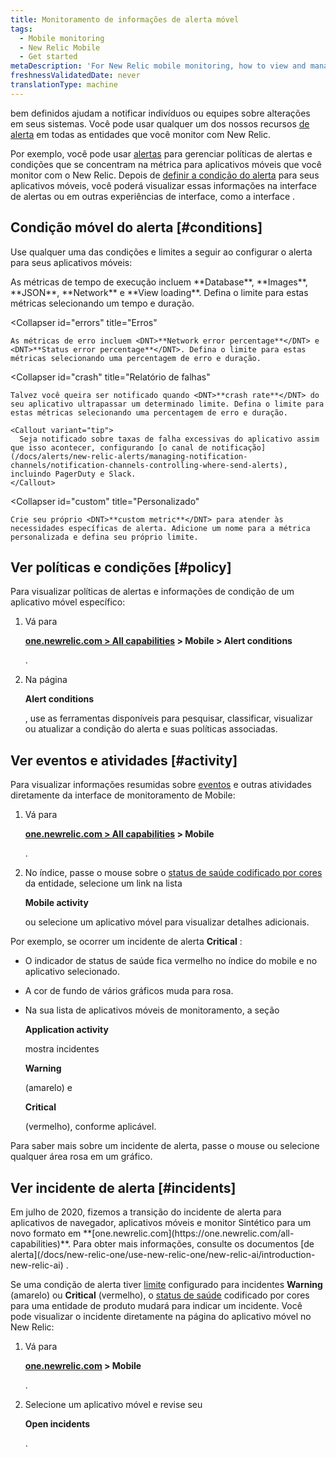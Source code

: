 ```yaml
---
title: Monitoramento de informações de alerta móvel
tags:
  - Mobile monitoring
  - New Relic Mobile
  - Get started
metaDescription: 'For New Relic mobile monitoring, how to view and manage alert policies, conditions, incidents, and other activity and events.'
freshnessValidatedDate: never
translationType: machine
---
```


<InlinePopover type="alerts"/>bem definidos ajudam a notificar indivíduos ou equipes sobre alterações em seus sistemas. Você pode usar qualquer um dos nossos recursos [de alerta](/docs/alerts-applied-intelligence) em todas as entidades que você monitor com New Relic.

Por exemplo, você pode usar [alertas](/docs/alerts-applied-intelligence/new-relic-alerts/get-started/introduction-alerts) para gerenciar políticas de alertas e condições que se concentram na métrica para aplicativos móveis que você monitor com o New Relic. Depois de [definir a condição do alerta](/docs/alerts-applied-intelligence/new-relic-alerts/alert-conditions/create-alert-conditions) para seus aplicativos móveis, você poderá visualizar essas informações na interface de alertas ou em outras experiências de interface, como a interface <InlinePopover type="mobile"/>.

## Condição móvel do alerta [#conditions]

Use qualquer uma das condições e limites a seguir ao configurar o alerta para seus aplicativos móveis:

<CollapserGroup>
  <Collapser
    id="execution"
    title="Tempo de execução"
  >
    As métricas de tempo de execução incluem <DNT>**Database**</DNT>, <DNT>**Images**</DNT>, <DNT>**JSON**</DNT>, <DNT>**Network**</DNT> e <DNT>**View loading**</DNT>. Defina o limite para estas métricas selecionando um tempo e duração.
  </Collapser>

  <Collapser
    id="errors"
    title="Erros"
  >
    As métricas de erro incluem <DNT>**Network error percentage**</DNT> e <DNT>**Status error percentage**</DNT>. Defina o limite para estas métricas selecionando uma percentagem de erro e duração.
  </Collapser>

  <Collapser
    id="crash"
    title="Relatório de falhas"
  >
    Talvez você queira ser notificado quando <DNT>**crash rate**</DNT> do seu aplicativo ultrapassar um determinado limite. Defina o limite para estas métricas selecionando uma percentagem de erro e duração.

    <Callout variant="tip">
      Seja notificado sobre taxas de falha excessivas do aplicativo assim que isso acontecer, configurando [o canal de notificação](/docs/alerts/new-relic-alerts/managing-notification-channels/notification-channels-controlling-where-send-alerts), incluindo PagerDuty e Slack.
    </Callout>
  </Collapser>

  <Collapser
    id="custom"
    title="Personalizado"
  >
    Crie seu próprio <DNT>**custom metric**</DNT> para atender às necessidades específicas de alerta. Adicione um nome para a métrica personalizada e defina seu próprio limite.
  </Collapser>
</CollapserGroup>

## Ver políticas e condições [#policy]

Para visualizar políticas de alertas e informações de condição de um aplicativo móvel específico:

1. Vá para

   <DNT>**[one.newrelic.com > All capabilities](https://one.newrelic.com/all-capabilities) > Mobile > Alert conditions**</DNT>

   .

2. Na página

   <DNT>**Alert conditions**</DNT>

   , use as ferramentas disponíveis para pesquisar, classificar, visualizar ou atualizar a condição do alerta e suas políticas associadas.

## Ver eventos e atividades [#activity]

Para visualizar informações resumidas sobre [eventos](/docs/alerts/new-relic-alerts-beta/getting-started/alerts-glossary#event) e outras atividades diretamente da interface de monitoramento de Mobile:

1. Vá para

   <DNT>**[one.newrelic.com > All capabilities](https://one.newrelic.com/all-capabilities) > Mobile**</DNT>

   .

2. No índice, passe o mouse sobre o [status de saúde codificado por cores](/docs/alerts/new-relic-alerts-beta/getting-started/alerts-glossary#health-status) da entidade, selecione um link na lista

   <DNT>**Mobile activity**</DNT>

   ou selecione um aplicativo móvel para visualizar detalhes adicionais.

Por exemplo, se ocorrer um incidente de alerta <DNT>**Critical**</DNT> :

* O indicador de status de saúde fica vermelho no índice do mobile e no aplicativo selecionado.

* A cor de fundo de vários gráficos muda para rosa.

* Na sua lista de aplicativos móveis de monitoramento, a seção

  <DNT>**Application activity**</DNT>

  mostra incidentes

  <DNT>**Warning**</DNT>

  (amarelo) e

  <DNT>**Critical**</DNT>

  (vermelho), conforme aplicável.

Para saber mais sobre um incidente de alerta, passe o mouse ou selecione qualquer área rosa em um gráfico.

## Ver incidente de alerta [#incidents]

<Callout variant="important">
  Em julho de 2020, fizemos a transição do incidente de alerta para aplicativos de navegador, aplicativos móveis e monitor Sintético para um novo formato em <DNT>**[one.newrelic.com](https://one.newrelic.com/all-capabilities)**</DNT>. Para obter mais informações, consulte os documentos [de alerta](/docs/new-relic-one/use-new-relic-one/new-relic-ai/introduction-new-relic-ai) .
</Callout>

Se uma condição de alerta tiver [limite](/docs/alerts/new-relic-alerts-beta/getting-started/alerts-glossary#alert-threshold) configurado para incidentes <DNT>**Warning**</DNT> (amarelo) ou <DNT>**Critical**</DNT> (vermelho), o [status de saúde](/docs/alerts/new-relic-alerts-beta/getting-started/alerts-glossary#health-status) codificado por cores para uma entidade de produto mudará para indicar um incidente. Você pode visualizar o incidente diretamente na página do aplicativo móvel no New Relic:

1. Vá para

   <DNT>**[one.newrelic.com](https://one.newrelic.com/all-capabilities) > Mobile**</DNT>

   .

2. Selecione um aplicativo móvel e revise seu

   <DNT>**Open incidents**</DNT>

   .